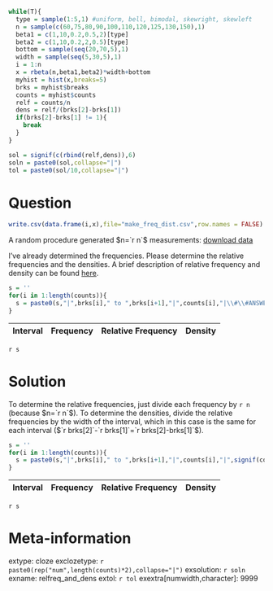 ```r
while(T){
  type = sample(1:5,1) #uniform, bell, bimodal, skewright, skewleft
  n = sample(c(60,75,80,90,100,110,120,125,130,150),1)
  beta1 = c(1,10,0.2,0.5,2)[type]
  beta2 = c(1,10,0.2,2,0.5)[type]
  bottom = sample(seq(20,70,5),1)
  width = sample(seq(5,30,5),1)
  i = 1:n
  x = rbeta(n,beta1,beta2)*width+bottom
  myhist = hist(x,breaks=5)
  brks = myhist$breaks
  counts = myhist$counts
  relf = counts/n
  dens = relf/(brks[2]-brks[1])
  if(brks[2]-brks[1] != 1){
    break
  }
}

sol = signif(c(rbind(relf,dens)),6)
soln = paste0(sol,collapse="|")
tol = paste0(sol/10,collapse="|")

```


Question
========

```r
write.csv(data.frame(i,x),file="make_freq_dist.csv",row.names = FALSE)
```

A random procedure generated $n=`r n`$ measurements: [download data](make_freq_dist.csv)

I've already determined the frequencies. Please determine the relative frequencies and the densities. A brief description of relative frequency and density can be found [here](https://en.wikipedia.org/wiki/Histogram){target="blank"}.

```r
s = ''
for(i in 1:length(counts)){
  s = paste0(s,"|",brks[i]," to ",brks[i+1],"|",counts[i],"|\\#\\#ANSWER",i*2-1,"\\#\\# ","| \\#\\#ANSWER",i*2,"\\#\\#|\n")
}
```

| Interval |  Frequency  | Relative Frequency | Density |
|:---:|:---:|:---:|:---:|
`r s`


Solution
========

To determine the relative frequencies, just divide each frequency by `r n` (because $n=`r n`$). To determine the densities, divide the relative frequencies by the width of the interval, which in this case is the same for each interval ($`r brks[2]`-`r brks[1]`=`r brks[2]-brks[1]`$).

```r
s = ''
for(i in 1:length(counts)){
  s = paste0(s,"|",brks[i]," to ",brks[i+1],"|",counts[i],"|",signif(counts[i]/n,4),"|",signif(counts[i]/n/(brks[i+1]-brks[i]),4),"|\n")
}
```

| Interval |  Frequency  | Relative Frequency | Density |
|:---:|:---:|:---:|:---:|
`r s`



Meta-information
================
extype: cloze
exclozetype: `r paste0(rep("num",length(counts)*2),collapse="|")`
exsolution: `r soln`
exname: relfreq_and_dens
extol: `r tol`
exextra[numwidth,character]: 9999
